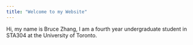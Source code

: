 ```yaml
---
title: "Welcome to my Website"
---
```


Hi, my name is Bruce Zhang, I am a fourth year undergraduate student in STA304 at the University of Toronto. 